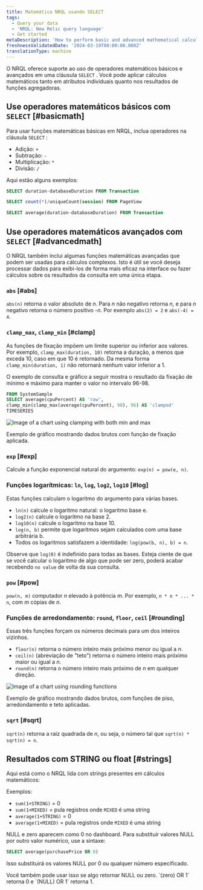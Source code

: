 ```yaml
---
title: Matemática NRQL usando SELECT
tags:
  - Query your data
  - 'NRQL: New Relic query language'
  - Get started
metaDescription: 'How to perform basic and advanced mathematical calculations in NRQL, the New Relic query language'
freshnessValidatedDate: '2024-03-19T00:00:00.000Z'
translationType: machine
---
```


O NRQL oferece suporte ao uso de operadores matemáticos básicos e avançados em uma cláusula `SELECT` . Você pode aplicar cálculos matemáticos tanto em atributos individuais quanto nos resultados de funções agregadoras.

## Use operadores matemáticos básicos com `SELECT` [#basicmath]

Para usar funções matemáticas básicas em NRQL, inclua operadores na cláusula `SELECT` :

* Adição: `+`
* Subtração: `-`
* Multiplicação: `*`
* Divisão: `/`

Aqui estão alguns exemplos:

```sql
SELECT duration-databaseDuration FROM Transaction
```

```sql
SELECT count(*)/uniqueCount(session) FROM PageView
```

```sql
SELECT average(duration-databaseDuration) FROM Transaction
```

## Use operadores matemáticos avançados com `SELECT` [#advancedmath]

O NRQL também inclui algumas funções matemáticas avançadas que podem ser usadas para cálculos complexos. Isto é útil se você deseja processar dados para exibi-los de forma mais eficaz na interface ou fazer cálculos sobre os resultados da consulta em uma única etapa.

### `abs` [#abs]

`abs(n)` retorna o valor absoluto de _n_. Para _n_ não negativo retorna _n_, e para _n_ negativo retorna o número positivo -_n_. Por exemplo `abs(2) = 2` e `abs(-4) = 4`.

### `clamp_max`, `clamp_min` [#clamp]

As funções de fixação impõem um limite superior ou inferior aos valores. Por exemplo, `clamp_max(duration, 10)` retorna a duração, a menos que exceda 10, caso em que 10 é retornado. Da mesma forma `clamp_min(duration, 1)` não retornará nenhum valor inferior a 1.

O exemplo de consulta e gráfico a seguir mostra o resultado da fixação de mínimo e máximo para manter o valor no intervalo 96-98.

```sql
FROM SystemSample 
SELECT average(cpuPercent) AS 'raw',
clamp_min(clamp_max(average(cpuPercent), 98), 96) AS 'clamped'
TIMESERIES
```

<img
  title="Min-max-clamp-chart.png"
  alt="Image of a chart using clamping with both min and max"
  src="/images/queries-nrql_screenshot-crop_NRQL-math-clamp.webp"
/>

<figcaption>
  Exemplo de gráfico mostrando dados brutos com função de fixação aplicada.
</figcaption>

### `exp` [#exp]

Calcule a função exponencial natural do argumento: `exp(n) = pow(e, n)`.

### Funções logarítmicas: `ln`, `log`, `log2`, `log10` [#log]

Estas funções calculam o logaritmo do argumento para várias bases.

* `ln(n)` calcule o logaritmo natural: o logaritmo base e.
* `log2(n)` calcule o logaritmo na base 2.
* `log10(n)` calcule o logaritmo na base 10.
* `log(n, b)` permite que logaritmos sejam calculados com uma base arbitrária b.
* Todos os logaritmos satisfazem a identidade: `log(pow(b, n), b) = n`.

Observe que `log(0)` é indefinido para todas as bases. Esteja ciente de que se você calcular o logaritmo de algo que pode ser zero, poderá acabar recebendo `no value` de volta da sua consulta.

### `pow` [#pow]

`pow(n, m)` computador _n_ elevado à potência _m_. Por exemplo, `n * n * ... * n`, com _m_ cópias de _n_.

### Funções de arredondamento: `round`, `floor`, `ceil` [#rounding]

Essas três funções forçam os números decimais para um dos inteiros vizinhos.

* `floor(n)` retorna o número inteiro mais próximo menor ou igual a _n_.
* `ceil(n)` (abreviação de "teto") retorna o número inteiro mais próximo maior ou igual a _n_.
* `round(n)` retorna o número inteiro mais próximo de _n_ em qualquer direção.

<img
  title="Rounding-functions-chart.png"
  alt="Image of a chart using rounding functions"
  src="/images/queries-nrql_screenshot-crop_NRQL-math-floor-ceiling.webp"
/>

<figcaption>
  Exemplo de gráfico mostrando dados brutos, com funções de piso, arredondamento e teto aplicadas.
</figcaption>

### `sqrt` [#sqrt]

`sqrt(n)` retorna a raiz quadrada de _n_, ou seja, o número tal que `sqrt(n) * sqrt(n) = n`.

## Resultados com STRING ou float [#strings]

Aqui está como o NRQL lida com strings presentes em cálculos matemáticos:

Exemplos:

* `sum(1+STRING)` = 0
* `sum(1+MIXED)` = pula registros onde `MIXED` é uma string
* `average(1+STRING)` = 0
* `average(1+MIXED)` = pula registros onde `MIXED` é uma string

NULL e zero aparecem como 0 no dashboard. Para substituir valores NULL por outro valor numérico, use a sintaxe:

```sql
SELECT average(purchasePrice OR 0)
```

Isso substituirá os valores NULL por 0 ou qualquer número especificado.

<Callout variant="tip">
  Você também pode usar isso se algo retornar NULL ou zero. `(zero) OR 1` retorna 0 e `(NULL) OR 1` retorna 1.
</Callout>
